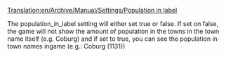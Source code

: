 [[Translation:en/Archive/Manual/Settings/Population in label]]


The population_in_label setting will either set true or false.
If set on false, the game will not show the amount of population in the towns in the town name itself (e.g. Coburg) and if set to true, you can see the population in town names ingame (e.g.: Coburg (1131))